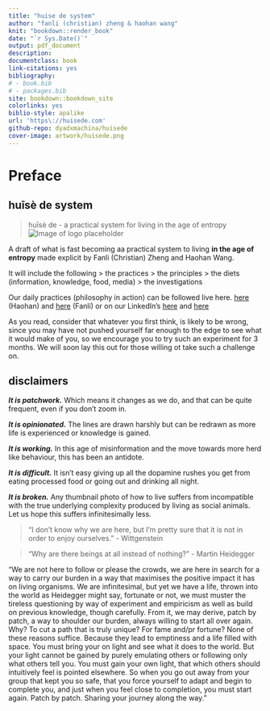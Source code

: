 ```yaml
--- 
title: "huise de system"
author: "fanli (christian) zheng & haohan wang"
knit: "bookdown::render_book"
date: "`r Sys.Date()`"
output: pdf_document
description: 
documentclass: book
link-citations: yes
bibliography:
# - book.bib
# - packages.bib
site: bookdown::bookdown_site
colorlinks: yes
biblio-style: apalike
url: 'https\://huisede.com'
github-repo: dyadxmachina/huisede
cover-image: artwork/huisede.png
---
```

# Preface {-}
## huīsè de system
> huīsè de - a practical system for living in the age of entropy
![Image of logo placeholder](artwork/huise.png)

A draft of what is fast becoming aa practical system to living **in the age of entropy** made explicit by Fanli (Christian) Zheng and Haohan Wang. 

It will include the following
> the practices
> the principles
> the diets (information, knowledge, food, media)
> the investigations

Our daily practices (philosophy in action) can be followed live here.
[here](https://haohanwang.tumblr.com "Haohan's Lifeblog") (Haohan) and 
 [here](https://anthrochristianramsey.tumblr.com "Fanli's Lifeblog") (Fanli)
or on our LinkedIn's [here](https://linkedin.com/in/christianramsey/) and [here](https://linkedin.com/in/haohanw/)

As you read, consider that whatever you first think, is likely to be wrong, since you may have not pushed yourself far enough to the edge to see what it would make of you, so we encourage you to try such an experiment for 3 months. We will soon lay this out for those willing ot take such a challenge on.


## disclaimers

**_It is patchwork._** Which means it changes as we do, and that can be quite frequent, even if you don't zoom in.

**_It is opinionated._** The lines are drawn harshly but can be redrawn as more life is experienced or knowledge is gained.

**_It is working._** In this age of misinformation and the move towards more herd like behaviour, this has been an antidote.

**_It is difficult._** It isn't easy giving up all the dopamine rushes you get from eating processed food or going out and drinking all night. 

**_It is broken._** Any thumbnail photo of how to live suffers from incompatible with the true underlying complexity produced by living as social animals. Let us hope this suffers infinitesimally less.


> "I don't know why we are here, but I'm pretty sure that it is not in order to enjoy ourselves." - Wittgenstein


> “Why are there beings at all instead of nothing?” - Martin Heidegger


"We are not here to follow or please the crowds, we are here in search for a way to carry our burden in a way that maximises the positive impact it has on living organisms. We are infinitesimal, but yet we have a life, thrown into the world as Heidegger might say, fortunate or not, we must muster the tireless questioning by way of experiment and empiricism as well as build on previous knowledge, though carefully. From it, we may derive, patch by patch, a way to shoulder our burden, always willing to start all over again. Why? To cut a path that is truly unique? For fame and/pr fortune? None of these reasons suffice. Because they lead to emptiness and a life filled with space. You must bring your on light and see what it does to the world. But your light cannot be gained by purely emulating others or following only what others tell you. You must gain your own light, that which others should intuitively feel is pointed elsewhere. So when you go out away from your group that kept you so safe, that you force yourself to adapt and begin to complete you, and just when you feel close to completion, you must start again. Patch by patch. Sharing your journey along the way."

[image-1]:	artwork/huisede.png

